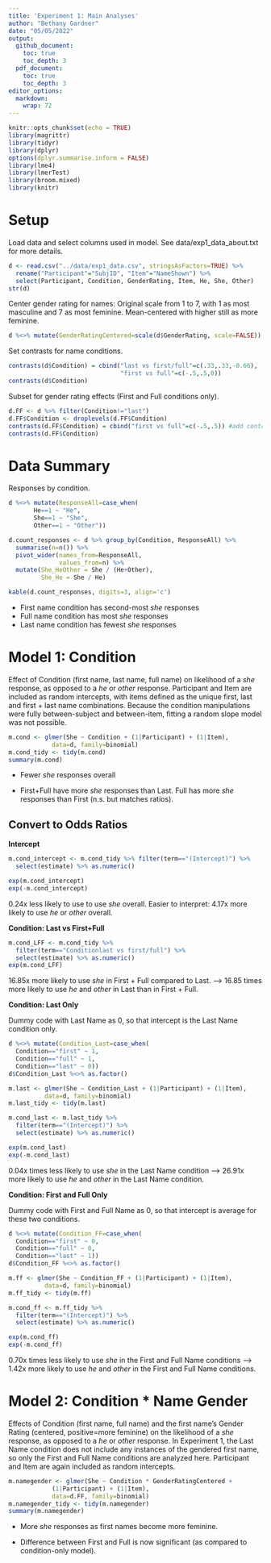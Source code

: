 ```yaml
---
title: 'Experiment 1: Main Analyses'
author: "Bethany Gardner"
date: "05/05/2022"
output: 
  github_document:
    toc: true
    toc_depth: 3
  pdf_document:
    toc: true
    toc_depth: 3
editor_options: 
  markdown: 
    wrap: 72
---
```


```r
knitr::opts_chunk$set(echo = TRUE)
library(magrittr)
library(tidyr)
library(dplyr)
options(dplyr.summarise.inform = FALSE)
library(lme4)
library(lmerTest)
library(broom.mixed)
library(knitr)
```

# Setup

Load data and select columns used in model. See data/exp1_data_about.txt
for more details.

```r
d <- read.csv("../data/exp1_data.csv", stringsAsFactors=TRUE) %>%
  rename("Participant"="SubjID", "Item"="NameShown") %>%
  select(Participant, Condition, GenderRating, Item, He, She, Other)
str(d)
```

Center gender rating for names: Original scale from 1 to 7, with 1 as
most masculine and 7 as most feminine. Mean-centered with higher still
as more feminine.

```r
d %<>% mutate(GenderRatingCentered=scale(d$GenderRating, scale=FALSE))
```

Set contrasts for name conditions.

```r
contrasts(d$Condition) = cbind("last vs first/full"=c(.33,.33,-0.66), 
                               "first vs full"=c(-.5,.5,0))
contrasts(d$Condition)
```

Subset for gender rating effects (First and Full conditions only).

```r
d.FF <- d %>% filter(Condition!="last") 
d.FF$Condition <- droplevels(d.FF$Condition)
contrasts(d.FF$Condition) = cbind("first vs full"=c(-.5,.5)) #add contrast back
contrasts(d.FF$Condition)
```

# Data Summary

Responses by condition.

```r
d %<>% mutate(ResponseAll=case_when(
       He==1 ~ "He",
       She==1 ~ "She", 
       Other==1 ~ "Other"))

d.count_responses <- d %>% group_by(Condition, ResponseAll) %>%
  summarise(n=n()) %>%
  pivot_wider(names_from=ResponseAll,
              values_from=n) %>%
  mutate(She_HeOther = She / (He+Other),
         She_He = She / He)

kable(d.count_responses, digits=3, align='c')
```

-   First name condition has second-most *she* responses
-   Full name condition has most *she* responses
-   Last name condition has fewest *she* responses

# Model 1: Condition

Effect of Condition (first name, last name, full name) on likelihood of
a *she* response, as opposed to a *he* or *other* response. Participant
and Item are included as random intercepts, with items defined as the
unique first, last and first + last name combinations. Because the
condition manipulations were fully between-subject and between-item,
fitting a random slope model was not possible.

```r
m.cond <- glmer(She ~ Condition + (1|Participant) + (1|Item), 
            data=d, family=binomial)
m.cond_tidy <- tidy(m.cond) 
summary(m.cond)
```

-   Fewer *she* responses overall

-   First+Full have more *she* responses than Last. Full has more *she*
    responses than First (n.s. but matches ratios).

## Convert to Odds Ratios

**Intercept**

```r
m.cond_intercept <- m.cond_tidy %>% filter(term=="(Intercept)") %>%
  select(estimate) %>% as.numeric()

exp(m.cond_intercept)
exp(-m.cond_intercept)

```

0.24x less likely to use to use *she* overall. Easier to interpret:
4.17x more likely to use *he* or *other* overall*.*

**Condition: Last vs First+Full**

```r
m.cond_LFF <- m.cond_tidy %>% 
  filter(term=="Conditionlast vs first/full") %>%
  select(estimate) %>% as.numeric()
exp(m.cond_LFF)
```

16.85x more likely to use *she* in First + Full compared to Last. -->
16.85 times more likely to use *he* and *other* in Last than in First + Full.

**Condition: Last Only**

Dummy code with Last Name as 0, so that intercept is the Last Name
condition only.

```r
d %<>% mutate(Condition_Last=case_when(
  Condition=="first" ~ 1,
  Condition=="full" ~ 1,
  Condition=="last" ~ 0))
d$Condition_Last %<>% as.factor()

```

```r
m.last <- glmer(She ~ Condition_Last + (1|Participant) + (1|Item), 
          data=d, family=binomial)
m.last_tidy <- tidy(m.last)
```

```r
m.cond_last <- m.last_tidy %>% 
  filter(term=="(Intercept)") %>%
  select(estimate) %>% as.numeric()

exp(m.cond_last)
exp(-m.cond_last)
```

0.04x times less likely to use *she* in the Last Name condition -->
26.91x more likely to use *he* and *other* in the Last Name condition.

**Condition: First and Full Only**

Dummy code with First and Full Name as 0, so that intercept is average for these two conditions.

```r
d %<>% mutate(Condition_FF=case_when(
  Condition=="first" ~ 0,
  Condition=="full" ~ 0,
  Condition=="last" ~ 1))
d$Condition_FF %<>% as.factor()
```

```r
m.ff <- glmer(She ~ Condition_FF + (1|Participant) + (1|Item), 
          data=d, family=binomial)
m.ff_tidy <- tidy(m.ff)
```

```r
m.cond_ff <- m.ff_tidy %>% 
  filter(term=="(Intercept)") %>%
  select(estimate) %>% as.numeric()

exp(m.cond_ff)
exp(-m.cond_ff)
```
0.70x times less likely to use *she* in the First and Full Name conditions -->
1.42x more likely to use *he* and *other* in the First and Full Name conditions.

# Model 2: Condition \* Name Gender

Effects of Condition (first name, full name) and the first name's Gender
Rating (centered, positive=more feminine) on the likelihood of a *she*
response, as opposed to a *he* or *other* response. In Experiment 1, the
Last Name condition does not include any instances of the gendered first
name, so only the First and Full Name conditions are analyzed here.
Participant and Item are again included as random intercepts.

```r
m.namegender <- glmer(She ~ Condition * GenderRatingCentered + 
            (1|Participant) + (1|Item), 
            data=d.FF, family=binomial)
m.namegender_tidy <- tidy(m.namegender)
summary(m.namegender)
```

-   More *she* responses as first names become more feminine.

-   Difference between First and Full is now significant (as compared to
    condition-only model).
